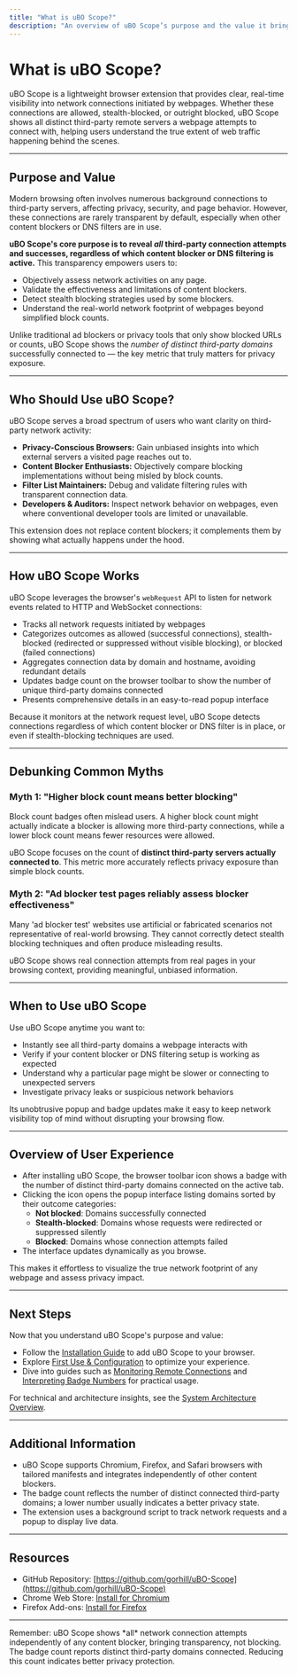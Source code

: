 ```yaml
---
title: "What is uBO Scope?"
description: "An overview of uBO Scope’s purpose and the value it brings: see all attempted and successful third-party network connections in real-time, regardless of which content blocker or DNS filtering is in use. Understand who this extension is for, which myths it helps debunk, and when to use it. Sets the stage for understanding why and how to use uBO Scope."
---
```


# What is uBO Scope?

uBO Scope is a lightweight browser extension that provides clear, real-time visibility into network connections initiated by webpages. Whether these connections are allowed, stealth-blocked, or outright blocked, uBO Scope shows all distinct third-party remote servers a webpage attempts to connect with, helping users understand the true extent of web traffic happening behind the scenes.

---

## Purpose and Value

Modern browsing often involves numerous background connections to third-party servers, affecting privacy, security, and page behavior. However, these connections are rarely transparent by default, especially when other content blockers or DNS filters are in use.

**uBO Scope's core purpose is to reveal *all* third-party connection attempts and successes, regardless of which content blocker or DNS filtering is active.** This transparency empowers users to:

- Objectively assess network activities on any page.
- Validate the effectiveness and limitations of content blockers.
- Detect stealth blocking strategies used by some blockers.
- Understand the real-world network footprint of webpages beyond simplified block counts.

Unlike traditional ad blockers or privacy tools that only show blocked URLs or counts, uBO Scope shows the *number of distinct third-party domains* successfully connected to — the key metric that truly matters for privacy exposure.

---

## Who Should Use uBO Scope?

uBO Scope serves a broad spectrum of users who want clarity on third-party network activity:

- **Privacy-Conscious Browsers:** Gain unbiased insights into which external servers a visited page reaches out to.
- **Content Blocker Enthusiasts:** Objectively compare blocking implementations without being misled by block counts.
- **Filter List Maintainers:** Debug and validate filtering rules with transparent connection data.
- **Developers & Auditors:** Inspect network behavior on webpages, even where conventional developer tools are limited or unavailable.

This extension does not replace content blockers; it complements them by showing what actually happens under the hood.

---

## How uBO Scope Works

uBO Scope leverages the browser's `webRequest` API to listen for network events related to HTTP and WebSocket connections:

- Tracks all network requests initiated by webpages
- Categorizes outcomes as allowed (successful connections), stealth-blocked (redirected or suppressed without visible blocking), or blocked (failed connections)
- Aggregates connection data by domain and hostname, avoiding redundant details
- Updates badge count on the browser toolbar to show the number of unique third-party domains connected
- Presents comprehensive details in an easy-to-read popup interface

Because it monitors at the network request level, uBO Scope detects connections regardless of which content blocker or DNS filter is in place, or even if stealth-blocking techniques are used.

---

## Debunking Common Myths

### Myth 1: "Higher block count means better blocking"

Block count badges often mislead users. A higher block count might actually indicate a blocker is allowing more third-party connections, while a lower block count means fewer resources were allowed.

uBO Scope focuses on the count of **distinct third-party servers actually connected to**. This metric more accurately reflects privacy exposure than simple block counts.

### Myth 2: "Ad blocker test pages reliably assess blocker effectiveness"

Many 'ad blocker test' websites use artificial or fabricated scenarios not representative of real-world browsing. They cannot correctly detect stealth blocking techniques and often produce misleading results.

uBO Scope shows real connection attempts from real pages in your browsing context, providing meaningful, unbiased information.

---

## When to Use uBO Scope

Use uBO Scope anytime you want to:

- Instantly see all third-party domains a webpage interacts with
- Verify if your content blocker or DNS filtering setup is working as expected
- Understand why a particular page might be slower or connecting to unexpected servers
- Investigate privacy leaks or suspicious network behaviors

Its unobtrusive popup and badge updates make it easy to keep network visibility top of mind without disrupting your browsing flow.


---

## Overview of User Experience

- After installing uBO Scope, the browser toolbar icon shows a badge with the number of distinct third-party domains connected on the active tab.
- Clicking the icon opens the popup interface listing domains sorted by their outcome categories:
  - **Not blocked**: Domains successfully connected
  - **Stealth-blocked**: Domains whose requests were redirected or suppressed silently
  - **Blocked**: Domains whose connection attempts failed
- The interface updates dynamically as you browse.

This makes it effortless to visualize the true network footprint of any webpage and assess privacy impact.

---

## Next Steps

Now that you understand uBO Scope's purpose and value:

- Follow the [Installation Guide](/getting-started/onboard-intro-basics/install-uboscope) to add uBO Scope to your browser.
- Explore [First Use & Configuration](/getting-started/onboard-intro-basics/first-use-and-configuration) to optimize your experience.
- Dive into guides such as [Monitoring Remote Connections](/guides/workflows-usage/monitoring-requests) and [Interpreting Badge Numbers](/guides/workflows-usage/interpreting-badge) for practical usage.

For technical and architecture insights, see the [System Architecture Overview](/overview/architecture-features-quickstart/system-architecture-overview).


---

## Additional Information

- uBO Scope supports Chromium, Firefox, and Safari browsers with tailored manifests and integrates independently of other content blockers.
- The badge count reflects the number of distinct connected third-party domains; a lower number usually indicates a better privacy state.
- The extension uses a background script to track network requests and a popup to display live data.


---

## Resources

- GitHub Repository: [https://github.com/gorhill/uBO-Scope](https://github.com/gorhill/uBO-Scope)
- Chrome Web Store: [Install for Chromium](https://chromewebstore.google.com/detail/ubo-scope/bbdpgcaljkaaigfcomhidmneffjjjfgp)
- Firefox Add-ons: [Install for Firefox](https://addons.mozilla.org/firefox/addon/ubo-scope/)


---

<Tip>
Remember: uBO Scope shows *all* network connection attempts independently of any content blocker, bringing transparency, not blocking.
</Tip>

<Note>
The badge count reports distinct third-party domains connected. Reducing this count indicates better privacy protection.
</Note>